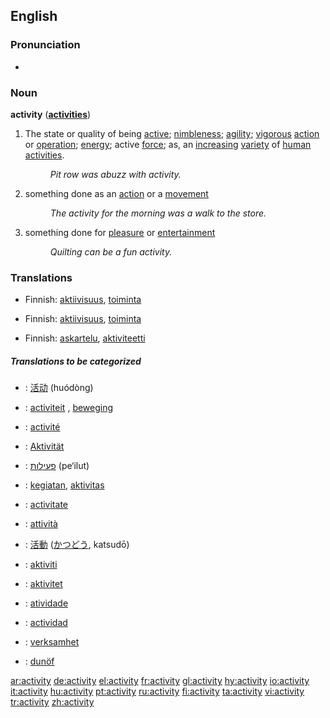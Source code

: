==English==

===Pronunciation===
*{{audio|en-us-activity.ogg|Audio (US)}}

===Noun===
{{WikiSaurus-link|activity}}
'''activity''' ('''[[activities]]''')
#The state or quality of being [[active]]; [[nimbleness]]; [[agility]]; [[vigorous]] [[action]] or [[operation]]; [[energy]]; active [[force]]; as, an [[increasing]] [[variety]] of [[human]] [[activities]].
#: ''Pit row was abuzz with activity.''
# something done as an [[action]] or a [[movement]]
#: ''The activity for the morning was a walk to the store.''
# something done for [[pleasure]] or [[entertainment]]
#: ''Quilting can be a fun activity.''

=== Translations === 
{{trans-top|The state or quality of being active; nimbleness; agility; vigorous action or operation; energy; active force}}
*Finnish: [[aktiivisuus]], [[toiminta]]
{{trans-mid}}
{{trans-bottom}}

{{trans-top|something done as an action or a movement}}
*Finnish: [[aktiivisuus]], [[toiminta]]
{{trans-mid}}
{{trans-bottom}}

{{trans-top|something done for pleasure or entertainment}}
*Finnish: [[askartelu]], [[aktiviteetti]]
{{trans-mid}}
{{trans-bottom}}

=====Translations to be categorized=====
{{checktrans}}
{{top}}
*{{ttbc|Chinese}}: [[活动]] (huódòng)
*{{ttbc|Dutch}}: [[activiteit]] {{f}}, [[beweging]] {{f}}
*{{ttbc|French}}: [[activité]] {{f}}
*{{ttbc|German}}: [[Aktivität]] {{f}}
*{{ttbc|Hebrew}}: [[פעילות]] (pe‘ilut) {{f}}
*{{ttbc|Indonesian}}: [[giat|kegiatan]], [[aktivitas]]
*{{ttbc|Interlingua}}: [[activitate]]
*{{ttbc|Italian}}: [[attività]]
{{mid}}
*{{ttbc|Japanese}}: [[活動]] ([[かつどう]], katsudō)
*{{ttbc|Malay}}: [[aktiviti]]
*{{ttbc|Norwegian}}: [[aktivitet]]
*{{ttbc|Portuguese}}: [[atividade]]
*{{ttbc|Spanish}}: [[actividad]] {{f}}
*{{ttbc|Swedish}}: [[verksamhet]]
*{{ttbc|Volapük}}: [[dunöf]]
{{bottom}}

[[ar:activity]]
[[de:activity]]
[[el:activity]]
[[fr:activity]]
[[gl:activity]]
[[hy:activity]]
[[io:activity]]
[[it:activity]]
[[hu:activity]]
[[pt:activity]]
[[ru:activity]]
[[fi:activity]]
[[ta:activity]]
[[vi:activity]]
[[tr:activity]]
[[zh:activity]]